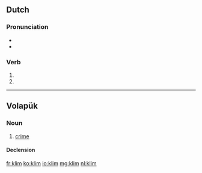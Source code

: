 ==Dutch==

===Pronunciation===
* {{rhymes|ɪm|lang=nl}}
* {{IPA|/klɪm/|lang=nl}}

===Verb===
{{nl-verb-form}}

# {{nl-verb form of|p=1|n=sg|t=pres|m=ind|klimmen}}
# {{nl-verb form of|m=imp|klimmen}}

----

==Volapük==

===Noun===
{{vo-noun}}

# [[crime]]

====Declension====
{{vo-decl-noun}}

[[fr:klim]]
[[ko:klim]]
[[io:klim]]
[[mg:klim]]
[[nl:klim]]